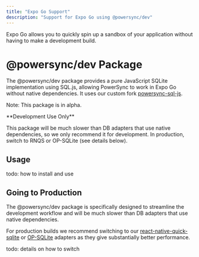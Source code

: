 ```yaml
---
title: "Expo Go Support"
description: "Support for Expo Go using @powersync/dev"
---
```


Expo Go allows you to quickly spin up a sandbox of your application without having to make a development build.

# @powersync/dev Package

The @powersync/dev package provides a pure JavaScript SQLite implementation using SQL.js, allowing PowerSync to work in Expo Go without native dependencies. It uses our custom fork [powersync-sql-js](https://github.com/powersync-ja/powersync-sql-js).

Note: This package is in alpha.

<Warning>
**Development Use Only**

This package will be much slower than DB adapters that use native dependencies, so we only recommend it for development. In production, switch to RNQS or OP-SQLite (see details below).
</Warning>

## Usage

todo: how to install and use

## Going to Production

The @powersync/dev package is specifically designed to streamline the development workflow and will be much slower than DB adapters that use native dependencies.

For production builds we recommend switching to our [react-native-quick-sqlite](https://www.npmjs.com/package/@journeyapps/react-native-quick-sqlite) or [OP-SQLite](https://www.npmjs.com/package/@powersync/op-sqlite) adapters as they give substantially better performance.

todo: details on how to switch